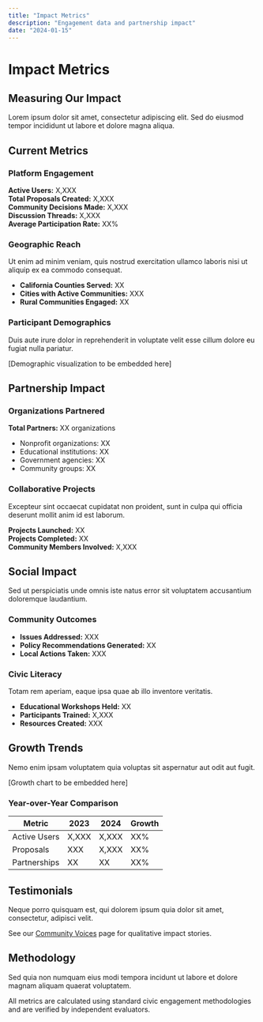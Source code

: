 ```yaml
---
title: "Impact Metrics"
description: "Engagement data and partnership impact"
date: "2024-01-15"
---
```


# Impact Metrics

## Measuring Our Impact

Lorem ipsum dolor sit amet, consectetur adipiscing elit. Sed do eiusmod tempor incididunt ut labore et dolore magna aliqua.

## Current Metrics

### Platform Engagement

**Active Users:** X,XXX  
**Total Proposals Created:** X,XXX  
**Community Decisions Made:** X,XXX  
**Discussion Threads:** X,XXX  
**Average Participation Rate:** XX%

### Geographic Reach

Ut enim ad minim veniam, quis nostrud exercitation ullamco laboris nisi ut aliquip ex ea commodo consequat.

- **California Counties Served:** XX
- **Cities with Active Communities:** XXX
- **Rural Communities Engaged:** XX

### Participant Demographics

Duis aute irure dolor in reprehenderit in voluptate velit esse cillum dolore eu fugiat nulla pariatur.

[Demographic visualization to be embedded here]

## Partnership Impact

### Organizations Partnered

**Total Partners:** XX organizations

- Nonprofit organizations: XX
- Educational institutions: XX
- Government agencies: XX
- Community groups: XX

### Collaborative Projects

Excepteur sint occaecat cupidatat non proident, sunt in culpa qui officia deserunt mollit anim id est laborum.

**Projects Launched:** XX  
**Projects Completed:** XX  
**Community Members Involved:** X,XXX

## Social Impact

Sed ut perspiciatis unde omnis iste natus error sit voluptatem accusantium doloremque laudantium.

### Community Outcomes

- **Issues Addressed:** XXX
- **Policy Recommendations Generated:** XX
- **Local Actions Taken:** XXX

### Civic Literacy

Totam rem aperiam, eaque ipsa quae ab illo inventore veritatis.

- **Educational Workshops Held:** XX
- **Participants Trained:** X,XXX
- **Resources Created:** XXX

## Growth Trends

Nemo enim ipsam voluptatem quia voluptas sit aspernatur aut odit aut fugit.

[Growth chart to be embedded here]

### Year-over-Year Comparison

| Metric | 2023 | 2024 | Growth |
|--------|------|------|--------|
| Active Users | X,XXX | X,XXX | XX% |
| Proposals | XXX | X,XXX | XX% |
| Partnerships | XX | XX | XX% |

## Testimonials

Neque porro quisquam est, qui dolorem ipsum quia dolor sit amet, consectetur, adipisci velit.

See our [Community Voices](/marketing/stories/community-voices) page for qualitative impact stories.

## Methodology

Sed quia non numquam eius modi tempora incidunt ut labore et dolore magnam aliquam quaerat voluptatem.

All metrics are calculated using standard civic engagement methodologies and are verified by independent evaluators.

